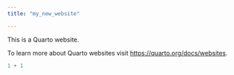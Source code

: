 ```yaml
---
title: "my_new_website"

---
```


This is a Quarto website.

To learn more about Quarto websites visit <https://quarto.org/docs/websites>.

```r
1 + 1
```

